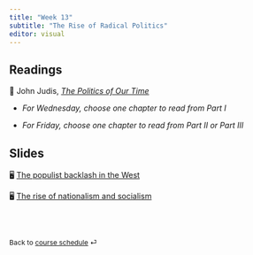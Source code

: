 ```yaml
---
title: "Week 13"
subtitle: "The Rise of Radical Politics"
editor: visual
---
```


## Readings

📖 John Judis, [*The Politics of Our
Time*](https://www-jstor-org.proxygw.wrlc.org/stable/j.ctv2dzzqsn)

-   *For Wednesday, choose one chapter to read from Part I*

-   *For Friday, choose one chapter to read from Part II or Part III*

## Slides

🖥️ [The populist backlash in the West](/slides/lecture-13.1.html)

🖥️ [The rise of nationalism and socialism](/slides/lecture-13.2.html)

<br><br>

::: {style="font-size: 0.875em;"}
Back to [course schedule](/ "Course schedule") ⏎
:::
